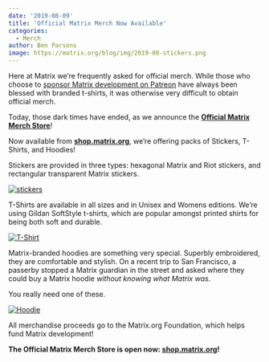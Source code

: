 ```yaml
---
date: '2019-08-09'
title: 'Official Matrix Merch Now Available'
categories:
  - Merch
author: Ben Parsons
image: https://matrix.org/blog/img/2019-08-stickers.png
---
```


Here at Matrix we’re frequently asked for official merch. While those who choose to [sponsor Matrix development on Patreon](https://www.patreon.com/matrixdotorg) have always been blessed with branded t-shirts, it was otherwise very difficult to obtain official merch.

Today, those dark times have ended, as we announce the **[Official Matrix Merch Store][shop.matrix.org]**!

Now available from **[shop.matrix.org]**, we’re offering packs of Stickers, T-Shirts, and Hoodies!

Stickers are provided in three types: hexagonal Matrix and Riot stickers, and rectangular transparent Matrix stickers.

[![stickers](/blog/img/2019-08-09-stickers.png)][shop.matrix.org]

T-Shirts are available in all sizes and in Unisex and Womens editions. We’re using Gildan SoftStyle t-shirts, which are popular amongst printed shirts for being both soft and durable.

[![T-Shirt](/blog/img/2019-08-09-shirt.jpg)][shop.matrix.org]

Matrix-branded hoodies are something very special. Superbly embroidered, they are comfortable and stylish. On a recent trip to San Francisco, a passerby stopped a Matrix guardian in the street and asked where they could buy a Matrix hoodie *without knowing what Matrix was*.

You really need one of these.

[![Hoodie](/blog/img/2019-08-09-hoodie.jpg)][shop.matrix.org]

All merchandise proceeds go to the Matrix.org Foundation, which helps fund Matrix development!

**The Official Matrix Merch Store is open now: [shop.matrix.org]!**

[shop.matrix.org]: https://shop.matrix.org/
